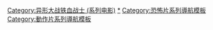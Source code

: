 {{Navbox
|name       = 异形
|title      = [[異形 (電影系列)|異形]]
|listclass = hlist

|group1 = 异形
|list1  = 
* 《[[異形 (電影)|異形]]》（1979）
* 《[[異形2]]》（1986）
* 《[[異形3]]》（1992）
* 《[[異形4：浴火重生]]》（1997）

|group2 = 普罗米修斯
|list2  = 
* 《[[普罗米修斯 (电影)|普罗米修斯]]》（2012）
* 《[[異形：聖約]]》（2017）

|group3 = 遊戲
|list3  = 
* 《[[异形：殖民军]]》
* 《[[異形：孤立]]》

|group4 = {{le|異形系列電影角色列表|List of Alien characters|电影角色}}
|list4 = 
* [[异形 (虚构生物)|异形]]
** {{link-it|新異形|Neomorfo}}
* [[工程師 (虛構生物)|工程師]]
* {{le|艾倫·雷普莉|Ellen Ripley}}
* {{le|艾什 (異形)|Ash (Alien)|艾什}}
* {{le|主教 (異形)|Bishop (Aliens)|主教}}
* {{le|大衛8|David 8}}
* [[伊莉莎白·蕭]]
* [[彼得·韋蘭]]

|group5 = 虛構元素
|list5 = 
* {{link-it|異形系列電影年表|Cronologia di Alien|年表}}
* {{link-it|異形系列電影行星列表|Pianeti di Alien|行星}}
** {{link-it|LV-426|LV-426}}
* {{Link-it|諾史莫號|Nostromo (astronave)}}
* {{le|蘇拉克號|Sulaco (fictional spacecraft)}}
* [[韋蘭-尤坦尼集團]]

|group6 = {{link-en|異形戰場系列|Alien vs. Predator|}}
|list6  =
* 《[[异形大战铁血战士]]》（2004）
* 《[[異獸戰2]]》（2007）

}}<noinclude>
{{DEFAULTSORT:Alien}}
[[Category:异形大战铁血战士 (系列电影)]]
[[Category:异形系列|*]]
[[Category:恐怖片系列導航模板]]
[[Category:動作片系列導航模板]]
</noinclude>